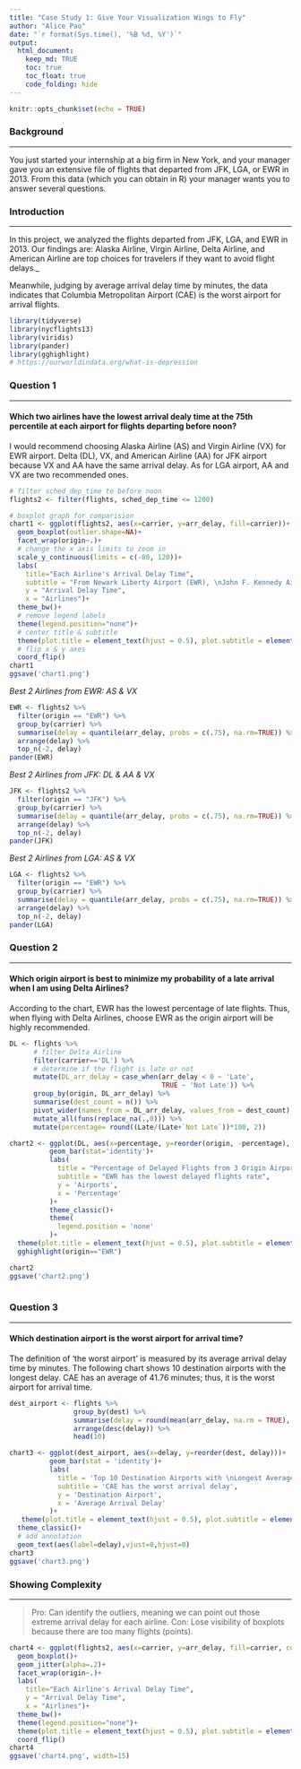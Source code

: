 ```yaml
---
title: "Case Study 1: Give Your Visualization Wings to Fly"
author: "Alice Pao"
date: "`r format(Sys.time(), '%B %d, %Y')`"
output: 
  html_document:
    keep_md: TRUE
    toc: true
    toc_float: true
    code_folding: hide
---
```


```r
knitr::opts_chunk$set(echo = TRUE)
```

### Background
***
You just started your internship at a big firm in New York, and your manager gave you an extensive file of flights that departed from JFK, LGA, or EWR in 2013. From this data (which you can obtain in R) your manager wants you to answer several questions.

### Introduction
***
In this project, we analyzed the flights departed from JFK, LGA, and EWR in 2013. Our findings are: Alaska Airline, Virgin Airline, Delta Airline, and American Airline are top choices for travelers if they want to avoid flight delays._

Meanwhile, judging by average arrival delay time by minutes, the data indicates that Columbia Metropolitan Airport (CAE) is the worst airport for arrival flights.


```r
library(tidyverse)
library(nycflights13)
library(viridis)
library(pander)
library(gghighlight)
# https://ourworldindata.org/what-is-depression
```

### Question 1
***
#### Which two airlines have the lowest arrival dealy time at the 75th percentile at each airport for flights departing before noon?

I would recommend choosing Alaska Airline (AS) and Virgin Airline (VX) for EWR airport. Delta (DL), VX, and American Airline (AA) for JFK airport because VX and AA have the same arrival delay. As for LGA airport, AA and VX are two recommended ones.

```r
# filter sched_dep_time to before noon 
flights2 <- filter(flights, sched_dep_time <= 1200)
```

```r
# boxplot graph for comparision 
chart1 <- ggplot(flights2, aes(x=carrier, y=arr_delay, fill=carrier))+
  geom_boxplot(outlier.shape=NA)+
  facet_wrap(origin~.)+
  # change the x axis limits to zoom in 
  scale_y_continuous(limits = c(-80, 120))+
  labs(
    title="Each Airline's Arrival Delay Time", 
    subtitle = "From Newark Liberty Airport (EWR), \nJohn F. Kennedy Airport, and LaGuardia Airport",
    y = "Arrival Delay Time", 
    x = "Airlines")+
  theme_bw()+
  # remove legend labels
  theme(legend.position="none")+
  # center title & subtitle
  theme(plot.title = element_text(hjust = 0.5), plot.subtitle = element_text(hjust = 0.5))+
  # flip x & y axes 
  coord_flip()
chart1
ggsave('chart1.png')
```
*Best 2 Airlines from EWR: AS & VX*

```r
EWR <- flights2 %>% 
  filter(origin == "EWR") %>%
  group_by(carrier) %>% 
  summarise(delay = quantile(arr_delay, probs = c(.75), na.rm=TRUE)) %>%
  arrange(delay) %>%
  top_n(-2, delay)
pander(EWR)
```


*Best 2 Airlines from JFK: DL & AA & VX*

```r
JFK <- flights2 %>% 
  filter(origin == "JFK") %>%
  group_by(carrier) %>% 
  summarise(delay = quantile(arr_delay, probs = c(.75), na.rm=TRUE)) %>%
  arrange(delay) %>%
  top_n(-2, delay)
pander(JFK)
```

*Best 2 Airlines from LGA: AS & VX*

```r
LGA <- flights2 %>% 
  filter(origin == "EWR") %>%
  group_by(carrier) %>% 
  summarise(delay = quantile(arr_delay, probs = c(.75), na.rm=TRUE)) %>%
  arrange(delay) %>%
  top_n(-2, delay)
pander(LGA)
```



### Question 2
***
#### Which origin airport is best to minimize my probability of a late arrival when I am using Delta Airlines?

According to the chart, EWR has the lowest percentage of late flights. Thus, when flying with Delta Airlines, choose EWR as the origin airport will be highly recommended.

```r
DL <- flights %>% 
      # filter Delta Airline
      filter(carrier=='DL') %>%
      # determine if the flight is late or not
      mutate(DL_arr_delay = case_when(arr_delay < 0 ~ 'Late', 
                                      TRUE ~ 'Not Late')) %>% 
      group_by(origin, DL_arr_delay) %>% 
      summarise(dest_count = n()) %>% 
      pivot_wider(names_from = DL_arr_delay, values_from = dest_count) %>% 
      mutate_all(funs(replace_na(.,0))) %>% 
      mutate(percentage= round((Late/(Late+`Not Late`))*100, 2))
```

```r
chart2 <- ggplot(DL, aes(x=percentage, y=reorder(origin, -percentage), color=origin, fill=origin))+
          geom_bar(stat='identity')+
          labs(
            title = "Percentage of Delayed Flights from 3 Origin Airports", 
            subtitle = "EWR has the lowest delayed flights rate", 
            y = 'Airports', 
            x = 'Percentage'
          )+
          theme_classic()+
          theme(
            legend.position = 'none'
          )+
  theme(plot.title = element_text(hjust = 0.5), plot.subtitle = element_text(hjust = 0.5))+
  gghighlight(origin=="EWR")

chart2
ggsave('chart2.png')
      
```


### Question 3
***
#### Which destination airport is the worst airport for arrival time?

The definition of 'the worst airport' is measured by its average arrival delay time by minutes. The following chart shows 10 destination airports with the longest delay. CAE has an average of 41.76 minutes; thus, it is the worst airport for arrival time.

```r
dest_airport <- flights %>% 
                group_by(dest) %>% 
                summarise(delay = round(mean(arr_delay, na.rm = TRUE), 2)) %>% 
                arrange(desc(delay)) %>% 
                head(10)
```

```r
chart3 <- ggplot(dest_airport, aes(x=delay, y=reorder(dest, delay)))+
          geom_bar(stat = 'identity')+
          labs(
            title = 'Top 10 Destination Airports with \nLongest Average Arrival Delay Time',
            subtitle = 'CAE has the worst arrival delay',
            y = 'Destination Airport',
            x = 'Average Arrival Delay'
          )+
   theme(plot.title = element_text(hjust = 0.5), plot.subtitle = element_text(hjust = 0.5))+
  theme_classic()+
  # add annotation 
  geom_text(aes(label=delay),vjust=0,hjust=0)
chart3
ggsave('chart3.png')
```


### Showing Complexity
***

> Pro: Can identify the outliers, meaning we can point out those extreme arrival delay for each airline.
> Con: Lose visibility of boxplots because there are too many flights (points).

```r
chart4 <- ggplot(flights2, aes(x=carrier, y=arr_delay, fill=carrier, color=carrier))+
  geom_boxplot()+
  geom_jitter(alpha=.2)+
  facet_wrap(origin~.)+
  labs(
    title="Each Airline's Arrival Delay Time", 
    y = "Arrival Delay Time", 
    x = "Airlines")+
  theme_bw()+
  theme(legend.position="none")+
  theme(plot.title = element_text(hjust = 0.5), plot.subtitle = element_text(hjust = 0.5))+
  coord_flip()
chart4
ggsave('chart4.png', width=15)
```


